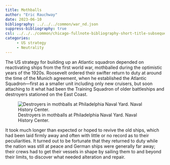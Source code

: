 ```yaml
---
title: Mothballs
author: "Eric Rauchway"
date: 2023-06-10
bibliography: ../../../common/war_nd.json
suppress-bibliography: true
csl: ../../../common/chicago-fullnote-bibliography-short-title-subsequent.csl
categories:
     - US strategy
     - Neutrality
---
```


The US strategy for building up an Atlantic squadron depended on reactivating ships from the first world war, mothballed during the optimistic years of the 1920s. Roosevelt ordered their swifter return to duty at around the time of the Munich agreement, when he established the Atlantic Squadron---first as a smaller unit including only new cruisers, but soon attaching to it what had been the Training Squadron of older battleships and destroyers stationed on the East Coast.

![Destroyers in mothballs at Philadelphia Naval Yard. Naval History Center.](NH_69126.jpeg)

It took much longer than expected or hoped to revive the old ships, which had been laid firmly away and often with little or no record as to their peculiarities. It turned out to be fortunate that they returned to duty while the nation was still at peace and German ships were generally far away; their crews had to get their vessels in shape by sailing them to and beyond their limits, to discover what needed alteration and repair.
